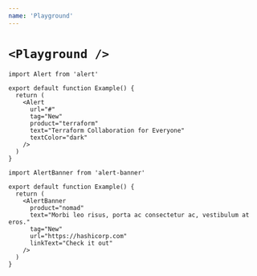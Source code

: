 ```yaml
---
name: 'Playground'
---
```


# `<Playground />`

<Playground title="Alert: simple">

```tsx
import Alert from 'alert'

export default function Example() {
  return (
    <Alert
      url="#"
      tag="New"
      product="terraform"
      text="Terraform Collaboration for Everyone"
      textColor="dark"
    />
  )
}
```

</Playground>

<Playground title="AlertBanner: simple">

```tsx
import AlertBanner from 'alert-banner'

export default function Example() {
  return (
    <AlertBanner
      product="nomad"
      text="Morbi leo risus, porta ac consectetur ac, vestibulum at eros."
      tag="New"
      url="https://hashicorp.com"
      linkText="Check it out"
    />
  )
}
```

</Playground>
